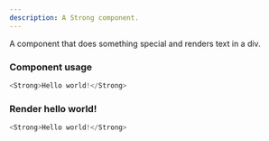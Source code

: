 ```yaml
---
description: A Strong component.
---
```



A component that does something special and renders text in a div.

### Component usage
```js
<Strong>Hello world!</Strong>
```

### Render hello world!

```js live
<Strong>Hello world!</Strong>
```
